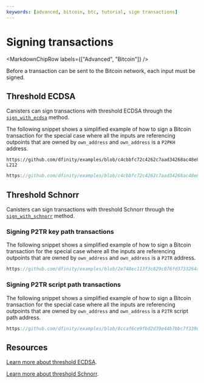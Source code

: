 ```yaml
---
keywords: [advanced, bitcoin, btc, tutorial, sign transactions]
---
```



# Signing transactions

<MarkdownChipRow labels={["Advanced", "Bitcoin"]} />

Before a transaction can be sent to the Bitcoin network, each input must be signed.

## Threshold ECDSA

Canisters can sign transactions with threshold ECDSA through the [`sign_with_ecdsa`](btc-api.mdx) method.

The following snippet shows a simplified example of how to sign a Bitcoin transaction for the special case where all the inputs are referencing outpoints that are owned by `own_address` and `own_address` is a `P2PKH` address.

<Tabs groupId="languages">
<TabItem value="motoko" label="Motoko" default>

```motoko no-repl reference
https://github.com/dfinity/examples/blob/c4cbbfc72c4262c7aad34268ac48e85f3851b40b/motoko/basic_bitcoin/src/basic_bitcoin/src/BitcoinWallet.mo#L161-L212
```

</TabItem>
<TabItem value="rust" label="Rust">

```rust reference
https://github.com/dfinity/examples/blob/c4cbbfc72c4262c7aad34268ac48e85f3851b40b/rust/basic_bitcoin/src/basic_bitcoin/src/bitcoin_wallet/p2pkh.rs#L165-L217
```

</TabItem>
</Tabs>

## Threshold Schnorr

Canisters can sign transactions with threshold Schnorr through the [`sign_with_schnorr`](btc-api.mdx) method.

### Signing P2TR key path transactions

The following snippet shows a simplified example of how to sign a Bitcoin transaction for the special case where all the inputs are referencing outpoints that are owned by `own_address` and `own_address` is a `P2TR` address.

<Tabs groupId="languages">
<TabItem value="rust" label="Rust" default>

```rust reference
https://github.com/dfinity/examples/blob/2e748ec113f3c829c076fd3733264aa0ab9e5b6b/motoko/basic_bitcoin/src/basic_bitcoin/src/P2tr.mo#L152-L185
```

</TabItem>
</Tabs>

### Signing P2TR script path transactions

The following snippet shows a simplified example of how to sign a Bitcoin transaction for the special case where all the inputs are referencing outpoints that are owned by `own_address` and `own_address` is a `P2TR` script path address.

<Tabs groupId="languages">
<TabItem value="rust" label="Rust" default>

```rust reference
https://github.com/dfinity/examples/blob/8ccaf6ce9fbd2d39e44b7bbc7f339606e1ac1233/rust/basic_bitcoin/src/basic_bitcoin/src/bitcoin_wallet/p2tr.rs#L357-L411
```

</TabItem>
</Tabs>

## Resources

[Learn more about threshold ECDSA](/docs/building-apps/network-features/signatures/t-ecdsa).

[Learn more about threshold Schnorr](/docs/building-apps/network-features/signatures/t-schnorr).
